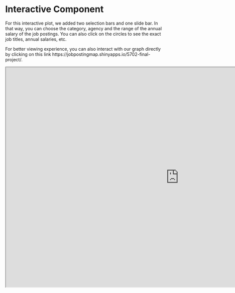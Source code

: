 # Interactive Component

For this interactive plot, we added two selection bars and one slide bar. In that way, you can choose the category, agency and the range of the annual salary of the job postings. You can also click on the circles to see the exact job titles, annual salaries, etc.

For better viewing experience, you can also interact with our graph directly by clicking on this link https://jobpostingmap.shinyapps.io/5702-final-project/.

<iframe src = "https://jobpostingmap.shinyapps.io/5702-final-project/" height=700px width=1100px />
